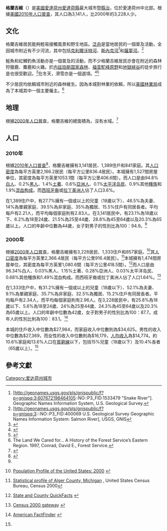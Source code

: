 {{Infobox settlement
<!-- Basic info  ---------------->
|official_name   = 格蘭吉維
|other_name      =
|native_name     = 
|nickname        =
|settlement_type = [[城市|城市]]
|motto =
<!-- images and maps  ----------->
|image_skyline      = Grangeville, Idaho.jpg
|imagesize          =
|image_caption      = 大街
|image_flag         =
|flag_size          =
|image_seal         =
|seal_size          =
|image_shield       = 
|shield_size        =
|image_blank_emblem =
|blank_emblem_type  =
|blank_emblem_size  =
|image_map=Idaho_County_Idaho_Incorporated_and_Unincorporated_areas_Grangeville_Highlighted.svg
|mapsize     =
|map_caption = 位置圖
|pushpin_map            = 
|pushpin_label_position = 
|pushpin_map_caption    =
|pushpin_mapsize        =
<!-- Location ------------------>
|subdivision_type  = 國家
|subdivision_name  = [[美國|美國]]
|subdivision_type1 = [[美國州份|州]]
|subdivision_name1 = [[愛達荷州|愛達荷州]]
|subdivision_type2 = [[縣_(美國)|縣]]
|subdivision_name2 = [[愛達荷縣_(愛達荷州)|愛達荷縣]]
|subdivision_type3 = 
|subdivision_name3 = 
<!-- Politics ----------------->
|government_footnotes   =
|government_type        =
|leader_title           =
|leader_name            =
|leader_title1          =
|leader_name1           =
|leader_title2          =
|leader_name2           =
|established_title      =
|established_date       =
|established_title2     = <!-- Incorporated (town) -->
|established_date2      = 
|established_title3     = <!-- Incorporated (city) -->
|established_date3      =
<!-- Area -->
|unit_pref      = Imperial
|area_footnotes = <ref name ="Gazetteer_files2010">{{cite web|title=US Gazetteer files 2010|url=http://www.census.gov/geo/www/gazetteer/files/Gaz_places_national.txt|publisher=[[United_States_Census_Bureau|United States Census Bureau]]|accessdate=2012-12-18|archive-url=https://www.webcitation.org/699nOulzi?url=http://www.census.gov/geo/www/gazetteer/files/Gaz_places_national.txt|archive-date=2012-07-14|dead-url=yes}}</ref>
|area_magnitude           = 
|area_total_km2           = <!--3.76-->
|area_land_km2            = <!--3.76-->
|area_water_km2           = 0
|area_total_sq_mi         = 1.45
|area_land_sq_mi          = 1.45
|area_water_sq_mi         = 0
|area_water_percent       =
|area_urban_km2           =
|area_urban_sq_mi         =
<!-- Population   ----------------------->
|population_as_of         = 2010年
|population_est           = 3151
|pop_est_as_of            = 2012年<ref name="2012 Pop Estimate">{{cite web|title=Population Estimates|url=http://www.census.gov/popest/data/cities/totals/2012/SUB-EST2012.html|publisher=[[United_States_Census_Bureau|United States Census Bureau]]|accessdate=2013-06-03|archive-url=https://www.webcitation.org/6HQu4Spqa?url=http://www.census.gov/popest/data/cities/totals/2012/SUB-EST2012.html|archive-date=2013-06-17|dead-url=yes}}</ref>
|population_footnotes     = <ref name ="FactFinder">{{cite web|title=American FactFinder|url=http://factfinder2.census.gov/faces/nav/jsf/pages/index.xhtml|publisher=[[United_States_Census_Bureau|United States Census Bureau]]|accessdate=2012-12-18|archive-date=2015-03-28|archive-url=https://web.archive.org/web/20150328095433/http://factfinder2.census.gov/faces/nav/jsf/pages/index.xhtml|dead-url=no}}</ref>
|population_note =
|population_total         = 3141
|population_density_km2   = 836.4
|population_density_sq_mi = 2166 <!--2166.2 General information -->
|population_metro               =
|population_density_metro_km2   =
|population_density_metro_sq_mi =
|population_urban               =
|population_density_urban_km2   =
|population_density_urban_sq_mi =
|population_blank1_title        =
|population_blank1              =
|population_density_blank1_km2 =   
|population_density_blank1_sq_mi =
<!-- General information  --------------->
|timezone                 = [[太平洋時區|太平洋時區]]
|utc_offset               = -8
|timezone_DST             = PDT
|utc_offset_DST           = -7
|coordinates_display      = inline,title
|coordinates_type         = region:US_type:city
|latd = 45 
|latm = 55 
|lats = 
|latNS = N
|longd = 116 
|longm = 7 
|longs =  
|longEW = W<!-- Area/postal codes & others -->
|elevation_footnotes      =
|elevation_m              = <!--1036-->
|elevation_ft             = 3399
<!-- Area/postal codes & others -------->
|postal_code_type = [[美國郵區編號|ZIP代碼]]
|postal_code  = 83530-83531
|area_code    = 208
|blank_name   = [[聯邦資料處理標準|FIPS代碼]]
|blank_info   = 16-32950
|blank1_name  = GNIS代碼
|blank1_info  = 0396579
|website      = [http://www.grangeville.us/ grangeville.us]
|footnotes    =
}} 

'''格蘭吉維'''（{{lang en|Grangeville}}）是[[美國|美國]][[愛達荷州|愛達荷州]][[愛達荷縣_(愛達荷州)|愛達荷縣]]最大城市暨[[縣治|縣治]]，位於愛達荷州中北部。{{GR|6}}根據[[美國2010年人口普查|美國2010年人口普查]]，其人口為3,141人，比2000年的3,228人少。{{GR|2}}

== 文化 ==
格蘭吉維居民能夠輕易接觸風景和野生地區。[[泛舟|泛舟]]是當地居民的一個普及活動，全因城市附近有不少河流，其中包括[[克利爾沃特河_(愛達荷州)|克利爾沃特河]]、[[斯內克河|斯內克河]]<ref>[http://geonames.usgs.gov/pls/gnispublic/f?p=gnispq:3:607672198464105::NO::P3_FID:1533479 "Snake River"]. Geographic Names Information System, U.S. Geological Survey.</ref>和[[薩蒙河_(愛達荷州)|薩蒙河]]。<ref>[http://geonames.usgs.gov/pls/gnispublic/f?p=gnispq:3:::NO::P3_FID:400069 U.S. Geological Survey Geographic Names Information System: Salmon River], USGS, GNIS</ref>

鮭魚和虹鱒釣魚活動亦是一個普及的活動，而不少格蘭吉維居民亦會在附近的森林狩獵鹿、麋鹿和火雞。於[[内兹珀斯国家森林|内兹珀斯国家森林]]、[[福音駝峰原野|福音駝峰原野]]和[[地獄峽谷|地獄峽谷]]的徒步旅行是也很受歡迎。<ref>{{Cite web |url=http://www.wilderness.net/index.cfm?fuse=NWPS&sec=acreage&WID=194 |title=Frank Church-River of No Return Wilderness acreage breakdown, Wilderness.net |accessdate=2013-07-15 |archive-date=2013-07-29 |archive-url=https://web.archive.org/web/20130729055700/http://www.wilderness.net/index.cfm?fuse=NWPS&sec=acreage&WID=194 |dead-url=no }}</ref>在冬天，滑雪亦是一個選項。<ref>{{cite web|url=http://www.grangeville.us/snowhaven-main-page/about-snowhaven.html|publisher=City of Grangeville|title=Snowhaven ski area|accessdate=November 19, 2012|deadurl=yes|archiveurl=https://web.archive.org/web/20120331013348/http://www.grangeville.us/snowhaven-main-page/about-snowhaven.html|archivedate=2012年3月31日}}</ref><ref>{{cite web|url=http://grangevilleidaho.com/things-to-do/snowhaven-ski-area/|publisher=Grangeville Chamber of Commerce|title=Downhill skiing and snow tube hill: Snowhaven|accessdate=November 19, 2012|archive-date=2012-04-22|archive-url=https://web.archive.org/web/20120422151305/http://grangevilleidaho.com/things-to-do/snowhaven-ski-area/|dead-url=no}}</ref>

不少居民均依賴城市附近的森林維生。因為本城對林業的依賴，所以[[美國林業局|美國林業局]]成為了本城其中一個主要僱主。<ref>The Land We Cared for… A History of the Forest Service’s Eastern Region. 1997, Conrad, David E., Forest Service.</ref>

==地理==
根據[[2000年美国人口普查|2000年人口普查]]，格蘭吉維的總面積為{{convert|1.45|sqmi}}，沒有水域。<ref>{{cite web
  |url=http://www.census.gov/tiger/tms/gazetteer/county2k.txt
  |title=Census 2000 U.S. Gazetteer Files: Counties
  |publisher=United States Census
  |accessdate=2011-02-13
  |archive-url=https://www.webcitation.org/68EB8WXmf?url=http://www.census.gov/tiger/tms/gazetteer/county2k.txt
  |archive-date=2012-06-06
  |dead-url=yes
  }}</ref>

==人口==
{{USCensusPop
|1860=
|1870=
|1880=129
|1890=540
|1900=1142
|1910=1534
|1920=1439
|1930=1360
|1940=1929
|1950=2544
|1960=3642
|1970=3636
|1980=3666
|1990=3226
|2000=3228
|2010=3141
| footnote=source:<ref>Moffatt, Riley.  ''Population History of Western U.S. Cities & Towns, 1850-1990''.  [[Lanham,_Maryland|Lanham]]: Scarecrow, 1996, 93.</ref><ref>{{cite web | url = http://www.census.gov/popest/cities/files/SUB-EST2007-16.csv | title = Subcounty population estimates: Idaho 2000-2007 | format = [[comma-separated_values|CSV]] | publisher = [[United_States_Census_Bureau|United States Census Bureau]], Population Division | date = 2009-03-18 | accessdate = 2009-04-28 | archive-url = https://web.archive.org/web/20080926140903/http://www.census.gov/popest/cities/files/SUB-EST2007-16.csv | archive-date = 2008-09-26 | dead-url = yes }}</ref>
|}}
===2010年===
根據[[2010年美國人口普查|2010年人口普查]]<ref name ="FactFinder">{{cite web|title=American FactFinder|url=http://factfinder2.census.gov/faces/nav/jsf/pages/index.xhtml|publisher=[[United_States_Census_Bureau|United States Census Bureau]]|accessdate=2012-12-18}}</ref>，格蘭吉維擁有3,141居民、1,389住戶和841家庭。其[[人口密度|人口密度]]為每平方英里2,166.2居民（每平方公里836.4居民）。本城擁有1,527間房屋单位，其密度為每平方英里1053.1間（每平方公里406.6間）。而人口是由94.8%[[歐裔美國人|白人]]、0.2%[[非裔美國人|黑人]]、1.4%[[美國土著|土著]]、0.6%[[亞裔美國人|亞洲人]]、0.1%[[太平洋岛民|太平洋岛民]]、0.9%其他[[種族|種族]]和1.9%[[混血|混血]][[种族构成|构成]]。而[[西班牙裔美国人|西班牙裔]]或[[拉丁美洲人|拉丁美洲人]]佔了人口3.6%。

在1,389住户中，有27.7%擁有一個或以上的兒童（18歲以下）、46.5%為夫妻、14%為單親家庭、39.5%為非家庭、35%為獨居、15.5%住戶有同居長者。平均每戶有2.21人，而平均每個家庭則有2.83人。在3,141居民中，有23.1%為18歲以下、6.2%為18至24歲、21.5%為25至44歲、28.8%為45至64歲以及20.3%為65歲以上。人口的年齡中位數為44歲，女子對男子的性別比為100：94.9。<ref name ="FactFinder"/>

===2000年===
根據[[2000年美國人口普查|2000年人口普查]]{{GR|2}}，格蘭吉維擁有3,228居民、1,333住戶和857家庭。<ref>{{en}}[http://www.census.gov/population/www/pop-profile/profile2000.html Population Profile of the United States: 2000] {{Wayback|url=http://www.census.gov/population/www/pop-profile/profile2000.html |date=20040113065424 }}</ref>其[[人口密度|人口密度]]為每平方英里2,366.4居民（每平方公里916.4居民）。<ref>[http://censtats.census.gov/data/MI/05026003.pdf Statistical profile of Alger County, Michigan] {{webarchive|url=https://web.archive.org/web/20120407012422/http://censtats.census.gov/data/MI/05026003.pdf |date=2012-04-07 }}, United States Census Bureau, Census 2000</ref>本城擁有1,474間房屋单位，其密度為每平方英里1,080.6間（每平方公里418.5間）。<ref>{{en}}[http://quickfacts.census.gov/qfd/ State and County QuickFacts] {{webarchive|url=https://web.archive.org/web/20040401125638/http://quickfacts.census.gov/qfd/ |date=2004-04-01 }}</ref>而人口是由96.34%白人、0.03%黑人、1.15%土著、0.28%亞洲人、0.03%太平洋岛民、0.68%其他種族和1.49%混血构成。而西班牙裔或拉丁美洲人佔了人口1.64%。<ref>{{en}}[http://www.census.gov/main/www/cen2000.html Census 2000 gateway] {{Wayback|url=http://www.census.gov/main/www/cen2000.html |date=20190331194847 }}</ref>

在1,333住户中，有31.2%擁有一個或以上的兒童（18歲以下）、52.1%為夫妻、9.1%為單親家庭、35.7%為非家庭、32.5%為獨居、15.2%住戶有同居長者。平均每戶有2.34人，而平均每個家庭則有2.96人。在3,228居民中，有25.8%為18歲以下、5.6%為18至24歲、24%為25至44歲、24.3%為45至64歲以及20.3%為65歲以上。人口的年齡中位數為42歲，女子對男子的性別比為100：87.7。成年人的性別比則為100：83.1。<ref name="Census">{{en}}[http://factfinder.census.gov/ American FactFinder] {{WebCite|url=https://www.webcitation.org/65jESGrbU?url=http://factfinder2.census.gov/legacy/aff_sunset.html |date=20120226005920 |dateformat=iso }}</ref>

本城的住戶收入中位數為$27,984，而家庭收入中位數則為$34,625。男性的收入中位數為$27,369，而女性的收入中位數則為$16,179，[[人均收入|人均收入]]為$14,774。約10.6%家庭和13.6%人口在[[貧窮線|貧窮線]]以下，包括15%兒童（18歲以下）及10.4%長者（65歲以上）。<ref name="Census"/>

==參考文獻==
{{reflist|2}}

{{愛達荷縣 (愛達荷州)}}

[[Category:爱达荷州城市|Category:爱达荷州城市]]